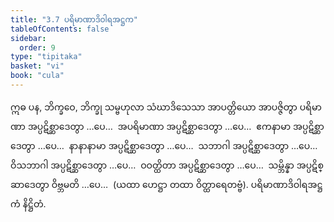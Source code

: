 ```yaml
---
title: "3.7 ပရိမာဏာဒိဝါရအဋ္ဌက"
tableOfContents: false
sidebar:
  order: 9
type: "tipitaka"
basket: "vi"
book: "cula"
---
```



<DynamicBreadcrumb />

<Division number="180" book="cula">

<Paragraph number="743" book="cula">
ဣဓ ပန, ဘိက္ခဝေ, ဘိက္ခု သမ္ဗဟုလာ သံဃာဒိသေသာ အာပတ္တိယော အာပဇ္ဇိတွာ ပရိမာဏာ အပ္ပဋိစ္ဆာဒေတွာ …ပေ…  အပရိမာဏာ အပ္ပဋိစ္ဆာဒေတွာ …ပေ…  ဧကနာမာ အပ္ပဋိစ္ဆာဒေတွာ …ပေ…  နာနာနာမာ အပ္ပဋိစ္ဆာဒေတွာ …ပေ…  သဘာဂါ အပ္ပဋိစ္ဆာဒေတွာ …ပေ…  ဝိသဘာဂါ အပ္ပဋိစ္ဆာဒေတွာ …ပေ…  ဝဝတ္ထိတာ အပ္ပဋိစ္ဆာဒေတွာ …ပေ…  သမ္ဘိန္နာ အပ္ပဋိစ္ဆာဒေတွာ ဝိဗ္ဘမတိ …ပေ…  (ယထာ ဟေဋ္ဌာ တထာ ဝိတ္ထာရေတဗ္ဗံ).

</Paragraph>
</Division>

<Paragraph number="744" type="center" book="cula">
ပရိမာဏာဒိဝါရအဋ္ဌကံ နိဋ္ဌိတံ.
</Paragraph>